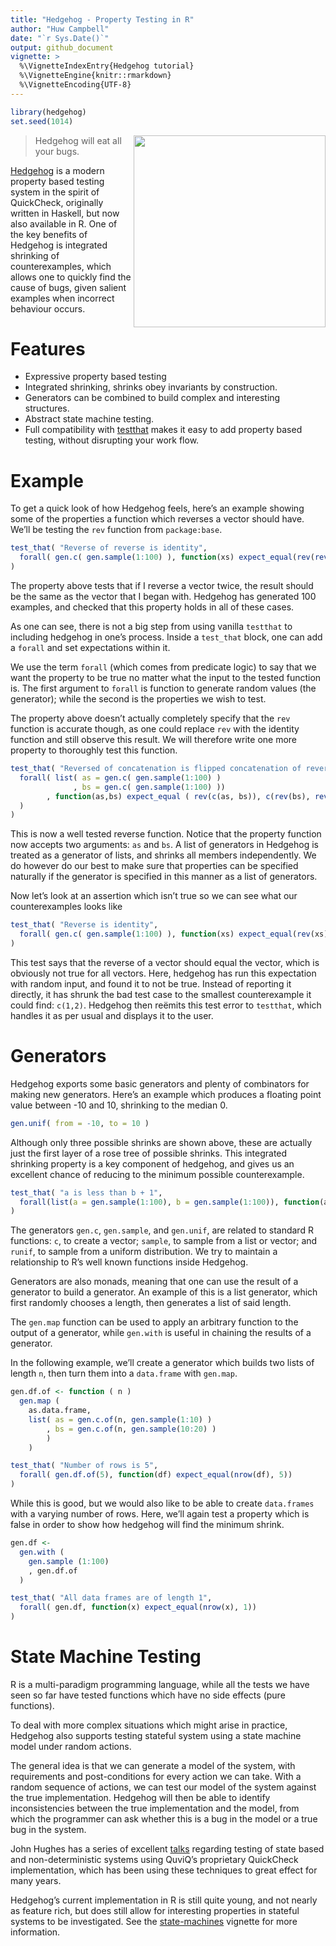 ```yaml
---
title: "Hedgehog - Property Testing in R"
author: "Huw Campbell"
date: "`r Sys.Date()`"
output: github_document
vignette: >
  %\VignetteIndexEntry{Hedgehog tutorial}
  %\VignetteEngine{knitr::rmarkdown}
  %\VignetteEncoding{UTF-8}
---
```


```r
library(hedgehog)
set.seed(1014)
```

<img src="hedgehog-logo.png" width="307" align="right"/>

> Hedgehog will eat all your bugs.

[Hedgehog](http://hedgehog.qa/) is a modern property based testing
system in the spirit of QuickCheck, originally written in Haskell,
but now also available in R. One of the key benefits of Hedgehog is
integrated shrinking of counterexamples, which allows one to quickly
find the cause of bugs, given salient examples when incorrect
behaviour occurs.

Features
========

- Expressive property based testing
- Integrated shrinking, shrinks obey invariants by construction.
- Generators can be combined to build complex and interesting
  structures.
- Abstract state machine testing.
- Full compatibility with [testthat][testthat] makes it easy to
  add property based testing, without disrupting your work flow.

Example
=======

To get a quick look of how Hedgehog feels, here's an example
showing some of the properties a function which reverses a vector
should have. We'll be testing the `rev` function from
`package:base`.

```r
test_that( "Reverse of reverse is identity",
  forall( gen.c( gen.sample(1:100) ), function(xs) expect_equal(rev(rev(xs)), xs))
)
```

The property above tests that if I reverse a vector twice, the
result should be the same as the vector that I began with.
Hedgehog has generated 100 examples, and checked that this
property holds in all of these cases.

As one can see, there is not a big step from using vanilla `testthat`
to including hedgehog in one's process. Inside a `test_that` block,
one can add a `forall` and set expectations within it.

We use the term `forall` (which comes from predicate logic) to say
that we want the property to be true no matter what the input to
the tested function is. The first argument to `forall` is function
to generate random values (the generator); while the second is
the properties we wish to test.

The property above doesn't actually completely specify that the
`rev` function is accurate though, as one could replace `rev` with
the identity function and still observe this result. We will therefore
write one more property to thoroughly test this function.

```r
test_that( "Reversed of concatenation is flipped concatenation of reversed",
  forall( list( as = gen.c( gen.sample(1:100) )
              , bs = gen.c( gen.sample(1:100) ))
        , function(as,bs) expect_equal ( rev(c(as, bs)), c(rev(bs), rev(as)))
  )
)
```

This is now a well tested reverse function. Notice that the property
function now accepts two arguments: `as` and `bs`. A list of generators
in Hedgehog is treated as a generator of lists, and shrinks all members
independently. We do however do our best to make sure that properties
can be specified naturally if the generator is specified in this manner
as a list of generators.

Now let's look at an assertion which isn't true so we can see what our
counterexamples looks like

```r
test_that( "Reverse is identity",
  forall( gen.c( gen.sample(1:100) ), function(xs) expect_equal(rev(xs), c(xs)))
)
```

This test says that the reverse of a vector should equal the vector,
which is obviously not true for all vectors. Here, hedgehog has run
this expectation with random input, and found it to not be true.
Instead of reporting it directly, it has shrunk the bad test case to
the smallest counterexample it could find: `c(1,2)`. Hedgehog then
reëmits this test error to `testthat`, which handles it as per usual
and displays it to the user.

Generators
==========

Hedgehog exports some basic generators and plenty of combinators for
making new generators. Here's an example which produces a floating
point value between -10 and 10, shrinking to the median 0.

```r
gen.unif( from = -10, to = 10 )
```

Although only three possible shrinks are shown above, these are
actually just the first layer of a rose tree of possible shrinks.
This integrated shrinking property is a key component of hedgehog,
and gives us an excellent chance of reducing to the minimum possible
counterexample.

```r
test_that( "a is less than b + 1",
  forall(list(a = gen.sample(1:100), b = gen.sample(1:100)), function(a, b) expect_lt( a, b + 1 ))
)
```

The generators `gen.c`, `gen.sample`, and `gen.unif`, are related to
standard R functions: `c`, to create a vector; `sample`, to sample
from a list or vector; and `runif`, to sample from a uniform
distribution. We try to maintain a relationship to R's well known
functions inside Hedgehog.

Generators are also monads, meaning that one can use the result of a
generator to build a generator. An example of this is a list generator,
which first randomly chooses a length, then generates a list of said
length.

The `gen.map` function can be used to apply an arbitrary function to
the output of a generator, while `gen.with` is useful in chaining the
results of a generator.

In the following example, we'll create a generator which builds two
lists of length `n`, then turn them into a `data.frame` with `gen.map`.

```r
gen.df.of <- function ( n )
  gen.map (
    as.data.frame,
    list( as = gen.c.of(n, gen.sample(1:10) )
        , bs = gen.c.of(n, gen.sample(10:20) )
        )
    )

test_that( "Number of rows is 5",
  forall( gen.df.of(5), function(df) expect_equal(nrow(df), 5))
)
```

While this is good, but we would also like to be able to create
`data.frames` with a varying number of rows. Here, we'll again
test a property which is false in order to show how hedgehog
will find the minimum shrink.


```r
gen.df <-
  gen.with (
    gen.sample (1:100)
    , gen.df.of
  )

test_that( "All data frames are of length 1",
  forall( gen.df, function(x) expect_equal(nrow(x), 1))
)
```


State Machine Testing
=====================

R is a multi-paradigm programming language, while all the tests we
have seen so far have tested functions which have no side effects
(pure functions).

To deal with more complex situations which might arise in practice,
Hedgehog also supports testing stateful system using a state machine
model under random actions.

The general idea is that we can generate a model of the system, with
requirements and post-conditions for every action we can take. With
a random sequence of actions, we can test our model of the system
against the true implementation. Hedgehog will then be able to
identify inconsistencies between the true implementation and the
model, from which the programmer can ask whether this is a bug in the
model or a true bug in the system.

John Hughes has a series of excellent [talks][jh-dropbox] regarding
testing of state based and non-deterministic systems using QuviQ's
proprietary QuickCheck implementation, which has been using these
techniques to great effect for many years.

Hedgehog's current implementation in R is still quite young, and
not nearly as feature rich, but does still allow for interesting
properties in stateful systems to be investigated. See the
[state-machines](state-machines.html) vignette for more information.


  [testthat]: https://github.com/hadley/testthat
  [jh-dropbox]: https://www.youtube.com/watch?v=H18vxq-VsCk
